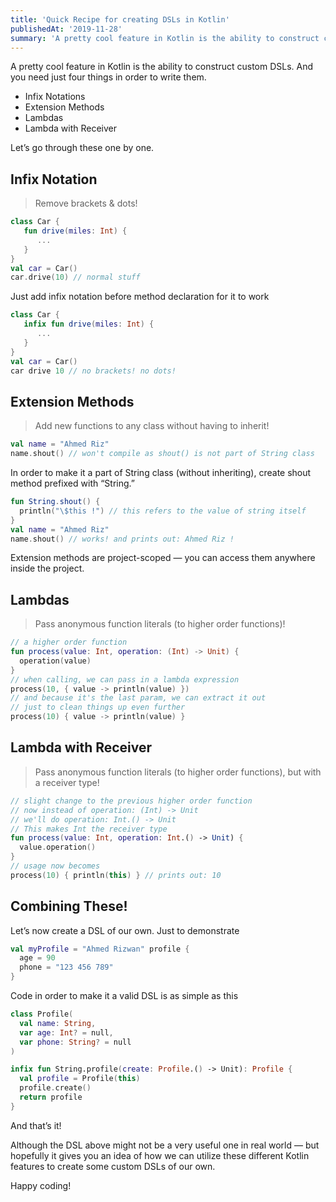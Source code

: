 ```yaml
---
title: 'Quick Recipe for creating DSLs in Kotlin'
publishedAt: '2019-11-28'
summary: 'A pretty cool feature in Kotlin is the ability to construct custom DSLs. And you need just four things in order to write them.'
---
```


A pretty cool feature in Kotlin is the ability to construct custom DSLs. And you need just four things in order to write them.

- Infix Notations
- Extension Methods
- Lambdas
- Lambda with Receiver

Let’s go through these one by one.

## Infix Notation

<blockquote>Remove brackets & dots!</blockquote>

```kotlin
class Car {
   fun drive(miles: Int) {
      ...
   }
}
val car = Car()
car.drive(10) // normal stuff
```

Just add infix notation before method declaration for it to work

```kotlin
class Car {
   infix fun drive(miles: Int) {
      ...
   }
}
val car = Car()
car drive 10 // no brackets! no dots!
```

## Extension Methods

<blockquote>Add new functions to any class without having to inherit!</blockquote>

```kotlin
val name = "Ahmed Riz"
name.shout() // won't compile as shout() is not part of String class
```

In order to make it a part of String class (without inheriting), create shout method prefixed with “String.”

```kotlin
fun String.shout() {
  println("\$this !") // this refers to the value of string itself
}
val name = "Ahmed Riz"
name.shout() // works! and prints out: Ahmed Riz !
```

Extension methods are project-scoped — you can access them anywhere inside the project.

## Lambdas

<blockquote>Pass anonymous function literals (to higher order functions)!</blockquote>

```kotlin
// a higher order function
fun process(value: Int, operation: (Int) -> Unit) {
  operation(value)
}
// when calling, we can pass in a lambda expression
process(10, { value -> println(value) })
// and because it's the last param, we can extract it out
// just to clean things up even further
process(10) { value -> println(value) }
```

## Lambda with Receiver

<blockquote>Pass anonymous function literals (to higher order functions), but with a receiver type!</blockquote>

```kotlin
// slight change to the previous higher order function
// now instead of operation: (Int) -> Unit
// we'll do operation: Int.() -> Unit
// This makes Int the receiver type
fun process(value: Int, operation: Int.() -> Unit) {
  value.operation()
}
// usage now becomes
process(10) { println(this) } // prints out: 10
```

## Combining These!

Let’s now create a DSL of our own. Just to demonstrate

```kotlin
val myProfile = "Ahmed Rizwan" profile {
  age = 90
  phone = "123 456 789"
}
```

Code in order to make it a valid DSL is as simple as this

```kotlin
class Profile(
  val name: String,
  var age: Int? = null,
  var phone: String? = null
)

infix fun String.profile(create: Profile.() -> Unit): Profile {
  val profile = Profile(this)
  profile.create()
  return profile
}
```

And that’s it!

Although the DSL above might not be a very useful one in real world — but hopefully it gives you an idea of how we can utilize these different Kotlin features to create some custom DSLs of our own.

Happy coding!
